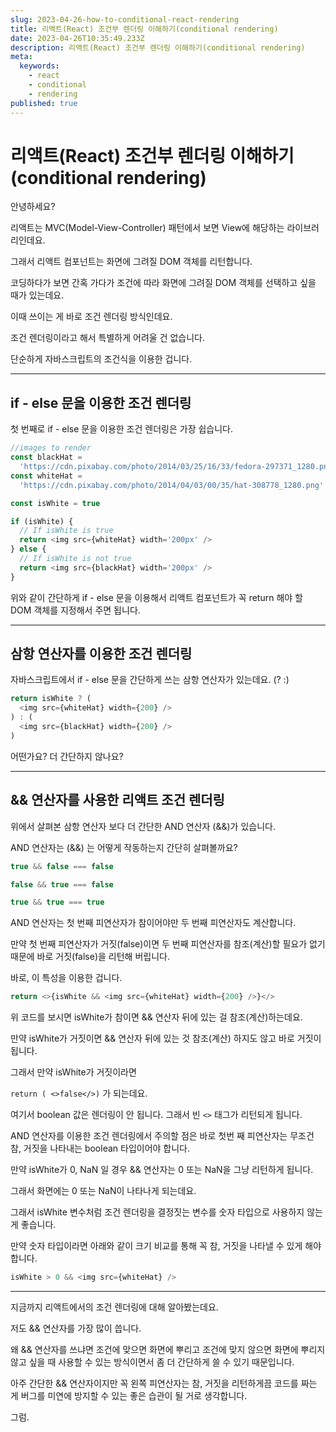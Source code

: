 ```yaml
---
slug: 2023-04-26-how-to-conditional-react-rendering
title: 리액트(React) 조건부 렌더링 이해하기(conditional rendering)
date: 2023-04-26T10:35:49.233Z
description: 리액트(React) 조건부 렌더링 이해하기(conditional rendering)
meta:
  keywords:
    - react
    - conditional
    - rendering
published: true
---
```


# 리액트(React) 조건부 렌더링 이해하기(conditional rendering)

안녕하세요?

리액트는 MVC(Model-View-Controller) 패턴에서 보면 View에 해당하는 라이브러리인데요.

그래서 리액트 컴포넌트는 화면에 그려질 DOM 객체를 리턴합니다.

코딩하다가 보면 간혹 가다가 조건에 따라 화면에 그려질 DOM 객체를 선택하고 싶을 때가 있는데요.

이때 쓰이는 게 바로 조건 렌더링 방식인데요.

조건 렌더링이라고 해서 특별하게 어려울 건 없습니다.

단순하게 자바스크립트의 조건식을 이용한 겁니다.

---

## if - else 문을 이용한 조건 렌더링

첫 번째로 if - else 문을 이용한 조건 렌더링은 가장 쉽습니다.

```js
//images to render
const blackHat =
  'https://cdn.pixabay.com/photo/2014/03/25/16/33/fedora-297371_1280.png'
const whiteHat =
  'https://cdn.pixabay.com/photo/2014/04/03/00/35/hat-308778_1280.png'

const isWhite = true

if (isWhite) {
  // If isWhite is true
  return <img src={whiteHat} width='200px' />
} else {
  // If isWhite is not true
  return <img src={blackHat} width='200px' />
}
```

위와 같이 간단하게 if - else 문을 이용해서 리액트 컴포넌트가 꼭 return 해야 할 DOM 객체를 지정해서 주면 됩니다.

---

## 삼항 연산자를 이용한 조건 렌더링

자바스크립트에서 if - else 문을 간단하게 쓰는 삼항 연산자가 있는데요. (? :)

```js
return isWhite ? (
  <img src={whiteHat} width={200} />
) : (
  <img src={blackHat} width={200} />
)
```

어떤가요? 더 간단하지 않나요?

---

## && 연산자를 사용한 리액트 조건 렌더링

위에서 살펴본 삼항 연산자 보다 더 간단한 AND 연산자 (&&)가 있습니다.

AND 연산자는 (&&) 는 어떻게 작동하는지 간단히 살펴볼까요?

```js
true && false === false

false && true === false

true && true === true
```

AND 연산자는 첫 번째 피연산자가 참이어야만 두 번째 피연산자도 계산합니다.

만약 첫 번째 피연산자가 거짓(false)이면 두 번째 피연산자를 참조(계산)할 필요가 없기 때문에 바로 거짓(false)을 리턴해 버립니다.

바로, 이 특성을 이용한 겁니다.

```js
return <>{isWhite && <img src={whiteHat} width={200} />}</>
```

위 코드를 보시면 isWhite가 참이면 && 연산자 뒤에 있는 걸 참조(계산)하는데요.

만약 isWhite가 거짓이면 && 연산자 뒤에 있는 것 참조(계산) 하지도 않고 바로 거짓이 됩니다.

그래서 만약 isWhite가 거짓이라면

`return ( <>false</>)` 가 되는데요.

여기서 boolean 값은 렌더링이 안 됩니다. 그래서 빈 `<>` 태그가 리턴되게 됩니다.

AND 연산자를 이용한 조건 렌더링에서 주의할 점은 바로 첫번 째 피연산자는 무조건 참, 거짓을 나타내는 boolean 타입이어야 합니다.

만약 isWhite가 0, NaN 일 경우 && 연산자는 0 또는 NaN을 그냥 리턴하게 됩니다.

그래서 화면에는 0 또는 NaN이 나타나게 되는데요.

그래서 isWhite 변수처럼 조건 렌더링을 결정짓는 변수를 숫자 타입으로 사용하지 않는게 좋습니다.

만약 숫자 타입이라면 아래와 같이 크기 비교를 통해 꼭 참, 거짓을 나타낼 수 있게 해야 합니다.

```js
isWhite > 0 && <img src={whiteHat} />
```

---

지금까지 리액트에서의 조건 렌더링에 대해 알아봤는데요.

저도 && 연산자를 가장 많이 씁니다.

왜 && 연산자를 쓰냐면 조건에 맞으면 화면에 뿌리고 조건에 맞지 않으면 화면에 뿌리지 않고 싶을 때 사용할 수 있는 방식이면서 좀 더 간단하게 쓸 수 있기 때문입니다.

아주 간단한 && 연산자이지만 꼭 왼쪽 피연산자는 참, 거짓을 리턴하게끔 코드를 짜는 게 버그를 미연에 방지할 수 있는 좋은 습관이 될 거로 생각합니다.

그럼.
